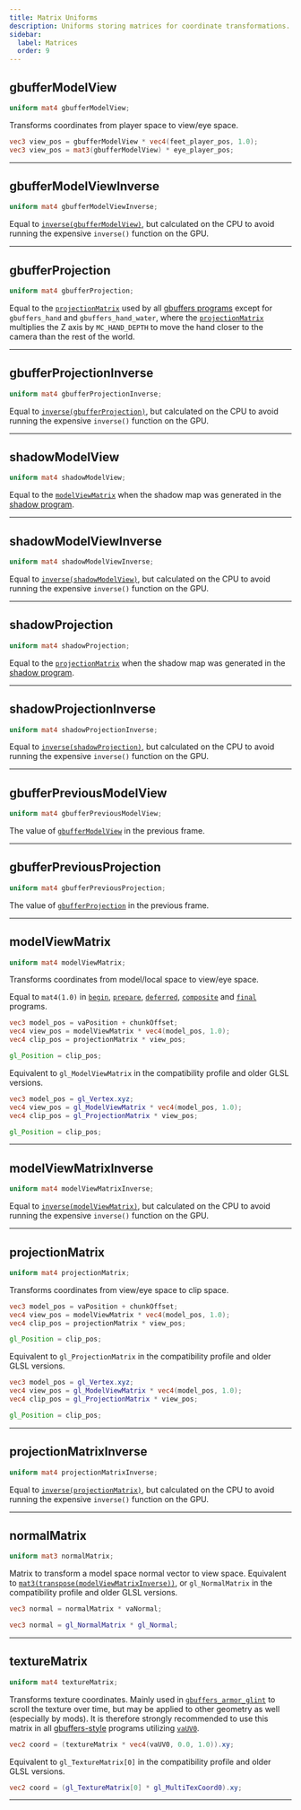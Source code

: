 ```yaml
---
title: Matrix Uniforms
description: Uniforms storing matrices for coordinate transformations.
sidebar:
  label: Matrices
  order: 9
---
```



## gbufferModelView
```glsl
uniform mat4 gbufferModelView;
```
Transforms coordinates from player space to view/eye space.
```glsl
vec3 view_pos = gbufferModelView * vec4(feet_player_pos, 1.0);
vec3 view_pos = mat3(gbufferModelView) * eye_player_pos;
```

----------------


## gbufferModelViewInverse
```glsl
uniform mat4 gbufferModelViewInverse;
```
Equal to [`inverse(gbufferModelView)`](/reference/uniforms/matrices#gbuffermodelview), but calculated on the CPU to avoid running the expensive `inverse()` function on the GPU.

----------------


## gbufferProjection
```glsl
uniform mat4 gbufferProjection;
```
Equal to the [`projectionMatrix`](/reference/uniforms/matrices#projectionmatrix) used by all [gbuffers programs](/reference/programs/gbuffers) except for `gbuffers_hand` and `gbuffers_hand_water`, where the [`projectionMatrix`](/reference/uniforms/matrices#projectionmatrix) multiplies the Z axis by `MC_HAND_DEPTH` to move the hand closer to the camera than the rest of the world.

----------------


## gbufferProjectionInverse
```glsl
uniform mat4 gbufferProjectionInverse;
```
Equal to [`inverse(gbufferProjection)`](/reference/uniforms/matrices#gbufferprojection), but calculated on the CPU to avoid running the expensive `inverse()` function on the GPU.

----------------


## shadowModelView
```glsl
uniform mat4 shadowModelView;
```
Equal to the [`modelViewMatrix`](/reference/uniforms/matrices#modelviewmatrix) when the shadow map was generated in the [shadow program](/reference/programs/shadow).

----------------


## shadowModelViewInverse
```glsl
uniform mat4 shadowModelViewInverse;
```
Equal to [`inverse(shadowModelView)`](/reference/uniforms/matrices#shadowmodelview), but calculated on the CPU to avoid running the expensive `inverse()` function on the GPU.

----------------


## shadowProjection
```glsl
uniform mat4 shadowProjection;
```
Equal to the [`projectionMatrix`](/reference/uniforms/matrices#projectionmatrix) when the shadow map was generated in the [shadow program](/reference/programs/shadow).

----------------


## shadowProjectionInverse
```glsl
uniform mat4 shadowProjectionInverse;
```
Equal to [`inverse(shadowProjection)`](/reference/uniforms/matrices#shadowprojection), but calculated on the CPU to avoid running the expensive `inverse()` function on the GPU.

----------------


## gbufferPreviousModelView
```glsl
uniform mat4 gbufferPreviousModelView;
```
The value of [`gbufferModelView`](/reference/uniforms/matrices#gbuffermodelview) in the previous frame.

----------------


## gbufferPreviousProjection
```glsl
uniform mat4 gbufferPreviousProjection;
```
The value of [`gbufferProjection`](/reference/uniforms/matrices#gbufferprojection) in the previous frame.

----------------


## modelViewMatrix
```glsl
uniform mat4 modelViewMatrix;
```
Transforms coordinates from model/local space to view/eye space.

Equal to `mat4(1.0)` in [`begin`](/reference/programs/begin), [`prepare`](/reference/programs/prepare), [`deferred`](/reference/programs/deferred), [`composite`](/reference/programs/composite) and [`final`](/reference/programs/final) programs.
```glsl
vec3 model_pos = vaPosition + chunkOffset;
vec4 view_pos = modelViewMatrix * vec4(model_pos, 1.0);
vec4 clip_pos = projectionMatrix * view_pos;

gl_Position = clip_pos;
```
Equivalent to `gl_ModelViewMatrix` in the compatibility profile and older GLSL versions.
```glsl
vec3 model_pos = gl_Vertex.xyz;
vec4 view_pos = gl_ModelViewMatrix * vec4(model_pos, 1.0);
vec4 clip_pos = gl_ProjectionMatrix * view_pos;

gl_Position = clip_pos;
```

----------------


## modelViewMatrixInverse
```glsl
uniform mat4 modelViewMatrixInverse;
```
Equal to [`inverse(modelViewMatrix)`](/reference/uniforms/matrices#modelviewmatrix), but calculated on the CPU to avoid running the expensive `inverse()` function on the GPU.

----------------


## projectionMatrix
```glsl
uniform mat4 projectionMatrix;
```
Transforms coordinates from view/eye space to clip space.
```glsl
vec3 model_pos = vaPosition + chunkOffset;
vec4 view_pos = modelViewMatrix * vec4(model_pos, 1.0);
vec4 clip_pos = projectionMatrix * view_pos;

gl_Position = clip_pos;
```
Equivalent to `gl_ProjectionMatrix` in the compatibility profile and older GLSL versions.
```glsl
vec3 model_pos = gl_Vertex.xyz;
vec4 view_pos = gl_ModelViewMatrix * vec4(model_pos, 1.0);
vec4 clip_pos = gl_ProjectionMatrix * view_pos;

gl_Position = clip_pos;
```

----------------


## projectionMatrixInverse
```glsl
uniform mat4 projectionMatrixInverse;
```
Equal to [`inverse(projectionMatrix)`](/reference/uniforms/matrices#projectionmatrix), but calculated on the CPU to avoid running the expensive `inverse()` function on the GPU.

----------------


## normalMatrix
```glsl
uniform mat3 normalMatrix;
```
Matrix to transform a model space normal vector to view space.
Equivalent to [`mat3(transpose(modelViewMatrixInverse))`](/reference/uniforms/matrices#modelviewmatrixinverse), or `gl_NormalMatrix` in the compatibility profile and older GLSL versions.

```glsl
vec3 normal = normalMatrix * vaNormal;
```
```glsl
vec3 normal = gl_NormalMatrix * gl_Normal;
```

----------------


## textureMatrix
```glsl
uniform mat4 textureMatrix;
```
Transforms texture coordinates. Mainly used in [`gbuffers_armor_glint`](/reference/programs/gbuffers) to scroll the texture over time, but may be applied to other geometry as well (especially by mods). It is therefore strongly recommended to use this matrix in all [gbuffers-style](/reference/programs/overview/#program-order) programs utilizing [`vaUV0`](/reference/attributes/vauv0/).
```glsl
vec2 coord = (textureMatrix * vec4(vaUV0, 0.0, 1.0)).xy;
```
Equivalent to `gl_TextureMatrix[0]` in the compatibility profile and older GLSL versions.
```glsl
vec2 coord = (gl_TextureMatrix[0] * gl_MultiTexCoord0).xy;
```

----------------


